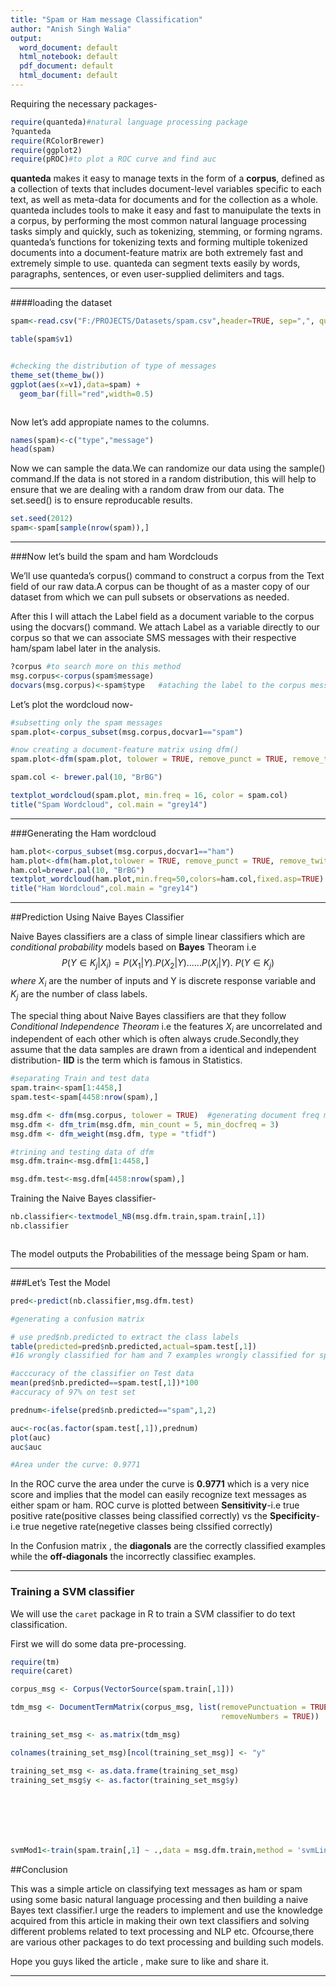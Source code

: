 ```yaml
---
title: "Spam or Ham message Classification"
author: "Anish Singh Walia"
output:
  word_document: default
  html_notebook: default
  pdf_document: default
  html_document: default
---
```



Requiring the necessary packages-
```r

require(quanteda)#natural language processing package
?quanteda 
require(RColorBrewer)
require(ggplot2)
require(pROC)#to plot a ROC curve and find auc


```

__quanteda__ makes it easy to manage texts in the form of a __corpus__, defined as a collection of texts that includes document-level variables specific to each text, as well as meta-data for documents and for the collection as a whole. quanteda includes tools to make it easy and fast to manuipulate the texts in a corpus, by performing the most common natural language processing tasks simply and quickly, such as tokenizing, stemming, or forming ngrams. quanteda’s functions for tokenizing texts and forming multiple tokenized documents into a document-feature matrix are both extremely fast and extremely simple to use. quanteda can segment texts easily by words, paragraphs, sentences, or even user-supplied delimiters and tags.

--------------


####loading the dataset


```r
spam<-read.csv("F:/PROJECTS/Datasets/spam.csv",header=TRUE, sep=",", quote='\"\"', stringsAsFactors=FALSE)

table(spam$v1)


#checking the distribution of type of messages
theme_set(theme_bw())
ggplot(aes(x=v1),data=spam) +
  geom_bar(fill="red",width=0.5)



```

Now let's add appropiate names to the columns.


```r
names(spam)<-c("type","message")
head(spam)


```

Now we can sample the data.We can randomize our data using the sample() command.If the data is not stored in a random distribution, this will help to ensure that we are dealing with a random draw from our data. The set.seed() is to ensure reproducable results.

```r
set.seed(2012)
spam<-spam[sample(nrow(spam)),]

```


------------------


###Now let's build the spam and ham Wordclouds

We'll use quanteda's corpus() command to construct a corpus from the Text field of our raw data.A corpus can be thought of as a master copy of our dataset from which we can pull subsets or observations as needed.

After this I will attach the Label field as a document variable to the corpus using the docvars() command. We attach Label as a variable directly to our corpus so that we can associate SMS messages with their respective ham/spam label later in the analysis.

```r

?corpus #to search more on this method
msg.corpus<-corpus(spam$message)
docvars(msg.corpus)<-spam$type   #ataching the label to the corpus message text

```

Let's plot the wordcloud now-

```r
#subsetting only the spam messages
spam.plot<-corpus_subset(msg.corpus,docvar1=="spam")

#now creating a document-feature matrix using dfm()
spam.plot<-dfm(spam.plot, tolower = TRUE, remove_punct = TRUE, remove_twitter = TRUE, remove_numbers = TRUE, remove=stopwords("SMART"))

spam.col <- brewer.pal(10, "BrBG")  

textplot_wordcloud(spam.plot, min.freq = 16, color = spam.col)  
title("Spam Wordcloud", col.main = "grey14")

```



------------


###Generating the Ham wordcloud

```r
ham.plot<-corpus_subset(msg.corpus,docvar1=="ham")
ham.plot<-dfm(ham.plot,tolower = TRUE, remove_punct = TRUE, remove_twitter = TRUE, remove_numbers = TRUE,remove=c("gt", "lt", stopwords("SMART")))
ham.col=brewer.pal(10, "BrBG")  
textplot_wordcloud(ham.plot,min.freq=50,colors=ham.col,fixed.asp=TRUE)
title("Ham Wordcloud",col.main = "grey14")

```

-------------


##Prediction Using Naive Bayes Classifier

Naive Bayes classifiers are a class of simple linear classifiers which  are *conditional probability* models based on __Bayes__ Theoram i.e 
$$P(Y \in K_j | X_i) = P(X_1|Y).P(X_2|Y)......P(X_i|Y) . \ P(Y \in K_j)$$ 
$where \  X_i \ \text{are the number of inputs and Y is discrete response variable and } K_j \ \text{are the number of class labels}$.

The special thing about Naive Bayes classifiers are that they follow _Conditional Independence Theoram_ i.e the features $X_i$ are uncorrelated and independent of each other which is often always crude.Secondly,they assume that the data samples are drawn from a identical and independent distribution- __IID__ is the term which is famous in Statistics.


```r
#separating Train and test data
spam.train<-spam[1:4458,]
spam.test<-spam[4458:nrow(spam),]

msg.dfm <- dfm(msg.corpus, tolower = TRUE)  #generating document freq matrix
msg.dfm <- dfm_trim(msg.dfm, min_count = 5, min_docfreq = 3)  
msg.dfm <- dfm_weight(msg.dfm, type = "tfidf") 

#trining and testing data of dfm 
msg.dfm.train<-msg.dfm[1:4458,]

msg.dfm.test<-msg.dfm[4458:nrow(spam),]


```

Training the Naive Bayes classifier-

```r

nb.classifier<-textmodel_NB(msg.dfm.train,spam.train[,1])
nb.classifier



```

The model outputs the Probabilities of the message being Spam or ham.


------------

###Let's Test the Model 

```r

pred<-predict(nb.classifier,msg.dfm.test)

#generating a confusion matrix

# use pred$nb.predicted to extract the class labels
table(predicted=pred$nb.predicted,actual=spam.test[,1])
#16 wrongly classified for ham and 7 examples wrongly classified for spam

#acccuracy of the classifier on Test data
mean(pred$nb.predicted==spam.test[,1])*100
#accuracy of 97% on test set

prednum<-ifelse(pred$nb.predicted=="spam",1,2)

auc<-roc(as.factor(spam.test[,1]),prednum)
plot(auc)
auc$auc

#Area under the curve: 0.9771
```
In the ROC curve the area under the curve is __0.9771__ which is a very nice score and implies that the model can easily recognize text messages as either spam or ham.
ROC curve is plotted between __Sensitivity__-i.e true positive rate(positive classes being classified correctly) vs the __Specificity__-i.e true negetive rate(negetive classes being clssified correctly)

In the Confusion matrix , the __diagonals__ are the correctly classified examples while the __off-diagonals__ the incorrectly classifiec examples.



------------------------------



### Training a SVM classifier

We will use the `caret` package in R to train a SVM classifier to do text classification.

First we will do some data pre-processing.


```r
require(tm)
require(caret)

corpus_msg <- Corpus(VectorSource(spam.train[,1]))

tdm_msg <- DocumentTermMatrix(corpus_msg, list(removePunctuation = TRUE, 
                                               removeNumbers = TRUE))

training_set_msg <- as.matrix(tdm_msg)

colnames(training_set_msg)[ncol(training_set_msg)] <- "y"

training_set_msg <- as.data.frame(training_set_msg)
training_set_msg$y <- as.factor(training_set_msg$y)








```

```r


svmMod1<-train(spam.train[,1] ~ .,data = msg.dfm.train,method = 'svmLinear3')


```




##Conclusion


This was a simple article on classifying text messages as ham or spam using some basic natural language processing and then building a naive Bayes text classifier.I urge the readers to implement and use the knowledge acquired from this article in making their own text classifiers and solving different problems related to text processing and NLP etc.
Ofcourse,there are various other packages to do text processing and building such models.

Hope you guys liked the article , make sure to like and share it.



-------------------------------------------------------------------------




